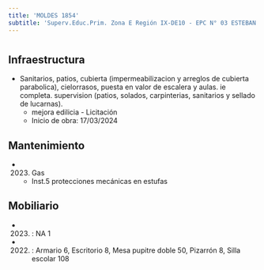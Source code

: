 ```yaml
---
title: 'MOLDES 1854'
subtitle: 'Superv.Educ.Prim. Zona E Región IX-DE10 - EPC N° 03 ESTEBAN ECHEVERRIA'
---
```


#
## Infraestructura

* Sanitarios, patios, cubierta (impermeabilizacion y arreglos de cubierta parabolica), cielorrasos, puesta en valor de escalera y aulas. ie completa. supervision (patios, solados, carpinterias, sanitarios y sellado de lucarnas). 
    + mejora edilicia - Licitación 
    + Inicio de obra: 17/03/2024 






## Mantenimiento

*  (2023) Gas 
    + Inst.5 protecciones mecánicas en estufas





## Mobiliario

*  (2023) : NA 1 

*  (2022) : Armario 6, Escritorio 8, Mesa pupitre doble 50, Pizarrón 8, Silla escolar 108 



